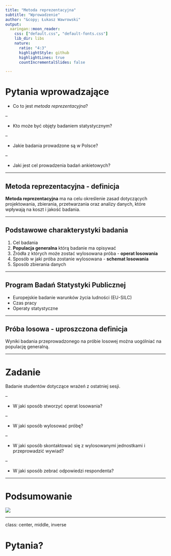 ```yaml
---
title: "Metoda reprezentacyjna"
subtitle: "Wprowadzenie"
author: "&copy; Łukasz Wawrowski"
output:
  xaringan::moon_reader:
    css: ["default.css", "default-fonts.css"]
    lib_dir: libs
    nature:
      ratio: "4:3"
      highlightStyle: github
      highlightLines: true
      countIncrementalSlides: false

---
```


# Pytania wprowadzające

- Co to jest _metoda reprezentacyjna_?

--

- Kto może być objęty badaniem statystycznym?

--

- Jakie badania prowadzone są w Polsce?

--

- Jaki jest cel prowadzenia badań ankietowych?

---

## Metoda reprezentacyjna - definicja

__Metoda reprezentacyjna__ ma na celu określenie zasad dotyczących projektowania, zbierania, przetwarzania oraz analizy danych, które wpływają na koszt i jakość badania.

---

## Podstawowe charakterystyki badania

1. Cel badania
2. __Populacja generalna__ którą badanie ma opisywać
3. Źródła z których może zostać wylosowana próba - __operat losowania__
4. Sposób w jaki próba zostanie wylosowana - __schemat losowania__
5. Sposób zbierania danych

---

## Program Badań Statystyki Publicznej

- Europejskie badanie warunków życia ludności (EU-SILC)
- Czas pracy
- Operaty statystyczne

---

## Próba losowa - uproszczona definicja

Wyniki badania przeprowadzonego na próbie losowej można uogólniać na populację generalną.

---

# Zadanie 

Badanie studentów dotyczące wrażeń z ostatniej sesji.

--

- W jaki sposób stworzyć operat losowania?

--

- W jaki sposób wylosować próbę?

--

- W jaki sposób skontaktować się z wylosowanymi jednostkami i przeprowadzić wywiad?

--

- W jaki sposób zebrać odpowiedzi respondenta?

---

# Podsumowanie

![](img/phdcomics.gif)

---

class: center, middle, inverse

# Pytania?